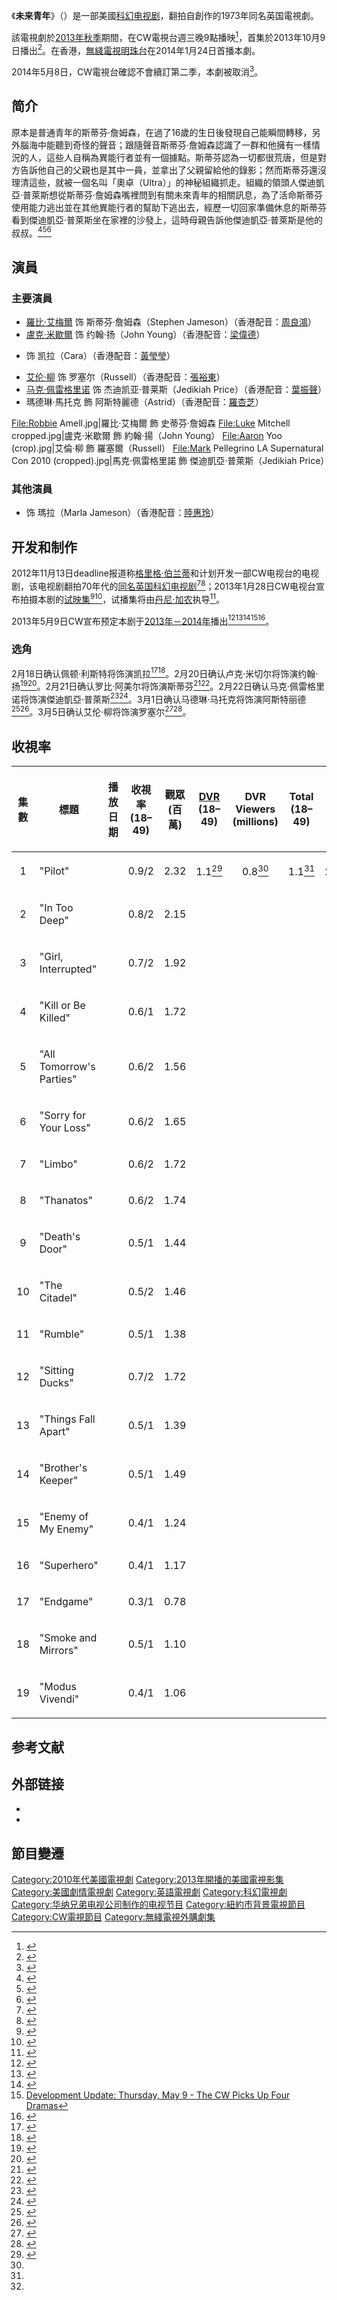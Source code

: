 {{noteTA
|T=zh-cn:未来青年; zh-tw:異能行者; zh-hk:異能行者;
|G1=TV
|G2=Show
|1=zh-cn:未来青年; zh-tw:異能行者; zh-hk:異能行者;
|2=zh-cn:斯蒂芬·詹姆森; zh-tw:斯蒂芬·詹姆森; zh-hk:詹哲文;
|3=zh-cn:约翰·扬; zh-tw:約翰·揚; zh-hk:楊約翰;
|4=zh-cn:凯拉; zh-tw:凱拉; zh-hk:嘉麗;
|6=zh-cn:罗塞尔; zh-tw:羅塞爾; zh-hk:羅素;
|7=zh-cn:杰迪凯亚·普莱斯; zh-tw:傑迪凱亞·普萊斯; zh-hk:潘積佳;
|8=zh-cn:卢克·米歇尔; zh-tw:盧克·米歇爾; zh-hk:路加·米歇爾;
|9=zh-cn:阿斯特丽德; zh-tw:阿斯特麗德; zh-hk:雅翠;
|10=zh-cn:奥卓; zh-tw:歐特拉; zh-hk:歐特拉;
|11=zh-cn:斯蒂芬; zh-tw:斯蒂芬; zh-hk:哲文;
}}
{{Infobox television
| show_name = 未来青年
| original_name        = {{lang|en|The Tomorrow People}}
| image = <div style="background:black;display:inline-block;">[[File:The-tomorrow-people.png|250px]]</div>
| caption =
| genre = [[科幻小说|科幻]]
| format = 
| picture_format = 
| audio_format = 
| creator = {{link-en|罗杰·普赖斯|Roger Price}}
| developer = 菲尔·克莱默
| writer = 
| starring = {{Plainlist|
*[[羅比·艾梅爾|羅比·艾梅爾]]
*[[卢克·米切尔|卢克·米切尔]]
*{{link-en|佩顿·利斯特|Peyton List (actress born 1986)}}
*[[马克·佩雷格里诺|马克·佩雷格里诺]]
*[[艾伦·柳|艾伦·柳]]
*马德琳·马托克}}
| composer = 
| narrated = 
| country = {{USA}}
| language = 英语
| num_seasons          = 1
| num_episodes         = 22
| list_episodes = 
| executive_producer = {{Plainlist|
*菲尔·克莱默
*[[格里格·伯兰蒂|格里格·伯兰蒂]]
*{{link-en|朱莉·皮莱克|Julie Plec}}
*[[丹尼·加农|丹尼·加农]]}}
| producer =
| editor = 
| location = 
| runtime = 
| company = {{Plainlist|
*伯兰蒂制片公司
*[[弗里曼特尔传媒北美分公司|弗里曼特尔传媒北美分公司]]
*[[华纳兄弟电视公司|华纳兄弟电视公司]]
*{{link-en|哥伦比亚电视工作室|CBS Television Studios}}}}
| channel = [[CW电视网|CW电视网]]
| first_aired = {{Start date|2013|10|9}}
| last_aired = 
| website = http://www.cwtv.com/shows/the-tomorrow-people/
| production_website   = 
| show_name_zh-cn = 未来青年
| show_name_zh-hk = 異能行者
}}

《'''未来青年'''》（{{lang-en|The Tomorrow People}}）是一部美國[[科幻小说|科幻]][[电视剧|电视剧]]，翻拍自{{link-en|罗杰·普赖斯|Roger Price}}創作的1973年同名英国電視劇。

該電視劇於[[2013年－2014年美国电视网节目表|2013年秋季]]期間，在CW電視台週三晚9點播映<ref>{{Cite web|url=http://www.thefutoncritic.com/news/2013/05/16/the-cw-announces-2013-2014-fall-schedule-560000/20130516cw01/|title=The CW Announces 2013-2014 Fall Schedule|date=May 16, 2013|work=The Futon Critic|accessdate=May 18, 2013}}</ref>，首集於2013年10月9日播出<ref>{{cite web|url=http://tvline.com/2013/06/24/the-cw-premiere-dates-2013-fall/|title=Fall TV Premiere Dates: The CW Once Again Opens Its Season in October|last=Mittovich|first=Matt|work=TV Line|date=June 24, 2013|accessdate=June 24, 2013|archive-date=2013-06-27|archive-url=https://web.archive.org/web/20130627005459/http://tvline.com/2013/06/24/the-cw-premiere-dates-2013-fall/|dead-url=no}}</ref>。在香港，[[無綫電視|無綫電視]][[明珠台|明珠台]]在2014年1月24日首播本劇。

2014年5月8日，CW電視台確認不會續訂第二季，本劇被取消<ref>{{cite web |url=http://tvline.com/2014/05/08/the-cw-renewed-cancelled-series-2014-the-carrie-diaries/ |title=Carrie Diaries, Tomorrow People and One More Cancelled, Three Others Renewed by The CW |last=Slezak |first=Michael |publisher=[[TVLine|TVLine]] |date=May 8, 2014 |accessdate=May 8, 2014 |archive-date=2014-06-20 |archive-url=https://web.archive.org/web/20140620092112/http://tvline.com/2014/05/08/the-cw-renewed-cancelled-series-2014-the-carrie-diaries/ |dead-url=no }}</ref>。

== 简介 ==
原本是普通青年的斯蒂芬·詹姆森，在過了16歲的生日後發現自己能瞬間轉移，另外腦海中能聽到奇怪的聲音；跟隨聲音斯蒂芬·詹姆森認識了一群和他擁有一樣情況的人，這些人自稱為異能行者並有一個據點。斯蒂芬認為一切都很荒唐，但是對方告訴他自己的父親也是其中一員，並拿出了父親留給他的錄影；然而斯蒂芬還沒理清這些，就被一個名叫「奧卓（Ultra）」的神秘組織抓走。組織的領頭人傑迪凱亞·普萊斯想從斯蒂芬·詹姆森嘴裡問到有關未來青年的相關訊息，為了活命斯蒂芬使用能力逃出並在其他異能行者的幫助下逃出去，經歷一切回家準備休息的斯蒂芬看到傑迪凱亞·普萊斯坐在家裡的沙發上，這時母親告訴他傑迪凱亞·普萊斯是他的叔叔。<ref>{{Cite web |url=http://www.youtube.com/watch?v=JwXVsRUi53k |title=The Tomorrow People - Series Preview |accessdate=2013-06-08 |archive-date=2013-06-05 |archive-url=https://web.archive.org/web/20130605145101/http://www.youtube.com/watch?v=JwXVsRUi53k&gl=US&hl=en |dead-url=no }}</ref><ref>{{Cite web |url=http://tvfantasy.net/2013/05/23/newsletter-2013-05-23-ttp-true-blood-ahs-homeland-bonnie-clyde-and-more/ |title=5月23日简讯：未来青年、真爱如血、美国恐怖故事、国土、雌雄大盗及其他 |accessdate=2013-05-24 |archive-date=2013-08-17 |archive-url=https://web.archive.org/web/20130817002929/http://tvfantasy.net/2013/05/23/newsletter-2013-05-23-ttp-true-blood-ahs-homeland-bonnie-clyde-and-more/ |dead-url=no }}</ref><ref>{{Cite web |url=http://tvfantasy.net/2013/05/18/2013-2014-new-shows-the-tomorrow-people/ |title=2013-2014新剧：未来青年 The Tomorrow People (CW) |accessdate=2013-05-19 |archive-date=2013-08-21 |archive-url=https://web.archive.org/web/20130821155204/http://tvfantasy.net/2013/05/18/2013-2014-new-shows-the-tomorrow-people/ |dead-url=no }}</ref>

==演員==
===主要演員===
* [[羅比·艾梅爾|羅比·艾梅爾]] 饰 斯蒂芬·詹姆森（Stephen Jameson）（香港配音：[[周良鴻|周良鴻]]）
* [[盧克·米歇爾|盧克·米歇爾]] 饰 约翰·扬（John Young）（香港配音：[[梁偉德|梁偉德]]）
* {{link-en|佩顿·利斯特|Peyton List (actress born 1986)}} 饰 凯拉（Cara）（香港配音：[[黃瑩瑩|黃瑩瑩]]）
* [[艾伦·柳|艾伦·柳]] 饰 罗塞尔（Russell）（香港配音：[[張裕東|張裕東]]）
* [[马克·佩雷格里诺|马克·佩雷格里诺]] 饰 杰迪凯亚·普莱斯（Jedikiah Price）（香港配音：[[葉振聲|葉振聲]]）
* 瑪德琳·馬托克 飾 阿斯特麗德（Astrid）（香港配音：[[羅杏芝|羅杏芝]]）
<gallery>
File:Robbie Amell.jpg|羅比·艾梅爾 飾 史蒂芬·詹姆森
File:Luke Mitchell cropped.jpg|盧克·米歇爾 飾 約翰·揚（John Young）
File:Aaron Yoo (crop).jpg|艾倫·柳 飾 羅塞爾（Russell）
File:Mark Pellegrino LA Supernatural Con 2010 (cropped).jpg|馬克·佩雷格里諾 飾 傑迪凱亞·普萊斯（Jedikiah Price）
</gallery>

===其他演員===
* {{link-en|莎拉·克拉克|Sarah Clarke}} 饰 瑪拉（Marla Jameson）（香港配音：[[陸惠玲|陸惠玲]]）

== 开发和制作 ==
2012年11月13日deadline报道称[[格里格·伯兰蒂|格里格·伯兰蒂]]和{{link-en|朱莉·皮莱克|Julie Plec}}计划开发一部CW电视台的电视剧，该电视剧翻拍70年代的[[未来青年|同名英国科幻电视剧]]<ref>{{Cite web |url=http://www.deadline.com/2012/11/greg-berlanti-julie-plec-to-produce-cw-adaptation-of-uk-show-tomorrow-people/ |title=Greg Berlanti & Julie Plec To Produce CW Adaptation Of UK Show ‘Tomorrow People’ |accessdate=2013-05-18 |archive-date=2013-04-30 |archive-url=https://web.archive.org/web/20130430052059/http://www.deadline.com/2012/11/greg-berlanti-julie-plec-to-produce-cw-adaptation-of-uk-show-tomorrow-people/ |dead-url=no }}</ref><ref>{{Cite web |url=http://tvfantasy.net/2012/11/15/shows-in-development-2012-11-14/ |title=11月14日新剧开发及剧集变动消息 |accessdate=2013-05-18 |archive-date=2013-08-17 |archive-url=https://web.archive.org/web/20130817144925/http://tvfantasy.net/2012/11/15/shows-in-development-2012-11-14/ |dead-url=no }}</ref>；2013年1月28日CW电视台宣布拍摄本剧的[[电视试播|试映集]]<ref>{{Cite web |url=http://www.deadline.com/2013/01/cw-greenlights-greg-berlanti-julie-plecs-tomorrow-people-david-marshall-grant-produced-blink-as-pilots/ |title=CW Greenlights Greg Berlanti-Julie Plec’s ‘Tomorrow People’ & David Marshall Grant-Produced ‘Blink’ As Pilots |accessdate=2013-05-18 |archive-date=2013-04-30 |archive-url=https://web.archive.org/web/20130430052204/http://www.deadline.com/2013/01/cw-greenlights-greg-berlanti-julie-plecs-tomorrow-people-david-marshall-grant-produced-blink-as-pilots/ |dead-url=no }}</ref><ref>{{Cite web |url=http://tvfantasy.net/2013/01/29/shows-in-development-2013-01-29/ |title=1月29日新剧开发及剧集变动消息 |accessdate=2013-05-18 |archive-date=2013-10-29 |archive-url=https://web.archive.org/web/20131029183929/http://tvfantasy.net/2013/01/29/shows-in-development-2013-01-29/ |dead-url=no }}</ref>，试播集将由[[丹尼·加农|丹尼·加农]]执导<ref>{{Cite web |url=http://www.deadline.com/2013/02/danny-cannon-rj-cutler-todd-holland-s-j-clarkson-anand-tucker-to-direct-pilots/ |title=Danny Cannon, RJ Cutler, Todd Holland, S.J. Clarkson & Anand Tucker To Direct Pilots |accessdate=2013-05-18 |archive-date=2013-03-23 |archive-url=https://www.webcitation.org/6FKGZvSAK?url=http://www.deadline.com/2013/02/danny-cannon-rj-cutler-todd-holland-s-j-clarkson-anand-tucker-to-direct-pilots/ |dead-url=no }}</ref>。

2013年5月9日CW宣布预定本剧于[[2013年－2014年美国电视网节目表|2013年－2014年]]播出<ref>{{cite web | url=http://insidetv.ew.com/2013/05/09/cw-sci-fi-shows/ | title=CW orders 3 new sci-fi shows | publisher=[[Entertainment_Weekly|Entertainment Weekly]] | date=May 9, 2013 | accessdate=2013-05-10 | author=James Hibberd | archive-date=2013-05-22 | archive-url=https://www.webcitation.org/6Gnh1sABS?url=http://insidetv.ew.com/2013/05/09/cw-sci-fi-shows/ | dead-url=no }}</ref><ref>{{cite web | url=http://www.deadline.com/2013/05/cws-the-tomorrow-people-the-100-ordered-to-series/ | title=UPDATE: CW's 'The Tomorrow People', 'The 100', 'Reign' & 'Oxygen' Ordered To Series | publisher=[[Deadline.com|Deadline.com]] | date=May 9, 2013 | accessdate=2013-05-10 | author=Nellie Andreeva | archive-date=2013-05-12 | archive-url=https://www.webcitation.org/6GYN6hVIb?url=http://www.deadline.com/2013/05/cws-the-tomorrow-people-the-100-ordered-to-series/ | dead-url=no }}</ref><ref>{{cite web | url=http://variety.com/2013/tv/news/carrie-diaries-cw-nikita-tomorrow-people-1200478752/ | title=CW Orders 4 Dramas; Renews 'Carrie Diaries,' 'Nikita' | work=[[Variety_(magazine)|Variety]] | date=May 9, 2013 | accessdate=2013-05-10 | author=Cynthia Littleton | archive-date=2013-05-22 | archive-url=https://www.webcitation.org/6Gnld1CPJ?url=http://variety.com/2013/tv/news/carrie-diaries-cw-nikita-tomorrow-people-1200478752/ | dead-url=no }}</ref><ref>[http://www.thefutoncritic.com/news/2013/05/09/development-update-thursday-may-9-the-cw-picks-up-four-dramas-250010/10332/ Development Update: Thursday, May 9 - The CW Picks Up Four Dramas]</ref><ref>{{Cite web |url=http://tvfantasy.net/2013/05/10/fox-cw-nbc-renew-cancel-new-shows-and-more/ |title=快讯：CW、Fox、NBC宣布新一轮取消、续订、新剧预订计划 (第二次更新) |accessdate=2013-05-18 |archive-date=2013-06-24 |archive-url=https://web.archive.org/web/20130624092634/http://tvfantasy.net/2013/05/10/fox-cw-nbc-renew-cancel-new-shows-and-more |dead-url=no }}</ref>。

=== 选角 ===
2月18日确认佩顿·利斯特将饰演凯拉<ref>{{Cite web |url=http://www.deadline.com/2013/02/cws-the-tomorrow-people-drama-pilot-amazons-alpha-house-comedy-cast-leads/ |title=CW’s ‘The Tomorrow People’ Drama Pilot & Amazon ‘Alpha House’ Comedy Cast Leads |accessdate=2013-05-18 |archive-date=2013-05-23 |archive-url=https://www.webcitation.org/6GpnexK29?url=http://www.deadline.com/2013/02/cws-the-tomorrow-people-drama-pilot-amazons-alpha-house-comedy-cast-leads/ |dead-url=no }}</ref><ref>{{Cite web |url=http://tvfantasy.net/2013/02/18/shows-in-development-2013-02-18/ |title=2月18日新剧开发消息 |accessdate=2013-05-18 |archive-date=2014-09-03 |archive-url=https://web.archive.org/web/20140903115332/http://tvfantasy.net/2013/02/18/shows-in-development-2013-02-18/ |dead-url=no }}</ref>。2月20日确认卢克·米切尔将饰演约翰·扬<ref>{{Cite web |url=http://www.deadline.com/2013/02/cw-pilots-the-tomorrow-people-oxygen-book-young-leads/ |title=CW Pilots ‘The Tomorrow People’ & ‘Oxygen’ Book Young Leads |accessdate=2013-05-18 |archive-date=2013-05-04 |archive-url=https://web.archive.org/web/20130504080459/http://www.deadline.com/2013/02/cw-pilots-the-tomorrow-people-oxygen-book-young-leads/ |dead-url=no }}</ref><ref>{{Cite web |url=http://tvfantasy.net/2013/02/21/shows-in-development-2013-02-21/ |title=2月21日新剧开发及剧集变动消息 |accessdate=2013-05-18 |archive-date=2013-02-28 |archive-url=https://web.archive.org/web/20130228055211/http://tvfantasy.net/2013/02/21/shows-in-development-2013-02-21/ |dead-url=no }}</ref>。2月21日确认罗比·阿美尔将饰演斯蒂芬<ref>{{Cite web |url=http://www.deadline.com/2013/02/robbie-amell-to-star-in-tomorrow-people-ryan-hansen-in-bad-teacher-kim-dickens-in-second-sight-abcs-reckless-adds-2/ |title=Robbie Amell To Star In ‘Tomorrow People’, Ryan Hansen In ‘Bad Teacher’, Kim Dickens In ‘Second Sight’, ABC’s ‘Reckless’ Adds 2 |accessdate=2013-05-18 |archive-date=2013-05-10 |archive-url=https://web.archive.org/web/20130510151515/http://www.deadline.com/2013/02/robbie-amell-to-star-in-tomorrow-people-ryan-hansen-in-bad-teacher-kim-dickens-in-second-sight-abcs-reckless-adds-2/ |dead-url=no }}</ref><ref>{{Cite web |url=http://tvfantasy.net/2013/02/22/shows-in-development-2013-02-22/ |title=2月22日新剧开发及剧集变动消息 |accessdate=2013-05-18 |archive-date=2013-02-28 |archive-url=https://web.archive.org/web/20130228055827/http://tvfantasy.net/2013/02/22/shows-in-development-2013-02-22/ |dead-url=no }}</ref>。2月22日确认马克·佩雷格里诺将饰演傑迪凱亞·普萊斯<ref>{{Cite web |url=http://www.deadline.com/2013/02/mark-pellegrino-cast-in-cw-pilot-the-tomorrow-people/ |title=Mark Pellegrino Cast In CW Pilot ‘The Tomorrow People’ |accessdate=2013-05-18 |archive-date=2013-05-23 |archive-url=https://web.archive.org/web/20130523114521/http://www.deadline.com/2013/02/mark-pellegrino-cast-in-cw-pilot-the-tomorrow-people/ |dead-url=no }}</ref><ref>{{Cite web |url=http://tvfantasy.net/2013/02/23/shows-in-development-2013-02-23/ |title=2月23日新剧开发及剧集变动消息 |access-date=2013-05-18 |archive-url=https://web.archive.org/web/20130228055832/http://tvfantasy.net/2013/02/23/shows-in-development-2013-02-23/ |archive-date=2013-02-28 |dead-url=yes }}</ref>。3月1日确认马德琳·马托克将饰演阿斯特丽德<ref>{{Cite web |url=http://www.deadline.com/2013/03/cws-tomorrow-people-reign-cast-duo/ |title=CW’s ‘Tomorrow People’ & ‘Reign’ Cast Duo |accessdate=2013-05-18 |archive-date=2013-05-12 |archive-url=https://web.archive.org/web/20130512022237/http://www.deadline.com/2013/03/cws-tomorrow-people-reign-cast-duo/ |dead-url=no }}</ref><ref>{{Cite web |url=http://tvfantasy.net/2013/03/02/shows-in-development-2013-03-02-pilots/ |title=3月2日新剧开发消息 (广播网试映集) |accessdate=2013-05-18 |archive-date=2014-09-03 |archive-url=https://web.archive.org/web/20140903115256/http://tvfantasy.net/2013/03/02/shows-in-development-2013-03-02-pilots/ |dead-url=no }}</ref>。3月5日确认艾伦·柳将饰演罗塞尔<ref>{{Cite web |url=http://www.deadline.com/2013/03/beau-bridges-joins-cbs-greg-garcia-pilot-cw-tomorrow-people-reign-add-actors/ |title=Beau Bridges Joins CBS’ Greg Garcia Pilot, CW’ ‘Tomorrow People’ & ‘Reign’ Add Actors |accessdate=2013-05-18 |archive-date=2013-05-12 |archive-url=https://web.archive.org/web/20130512025453/http://www.deadline.com/2013/03/beau-bridges-joins-cbs-greg-garcia-pilot-cw-tomorrow-people-reign-add-actors/ |dead-url=no }}</ref><ref>{{Cite web |url=http://tvfantasy.net/2013/03/07/shows-in-development-2013-03-06-pilots/ |title=3月6日新剧开发消息 (广播网试映集) |accessdate=2013-05-18 |archive-date=2013-03-10 |archive-url=https://web.archive.org/web/20130310043301/http://tvfantasy.net/2013/03/07/shows-in-development-2013-03-06-pilots |dead-url=no }}</ref>。

== 收視率 ==
{| class="wikitable sortable"
|-
! 集數 !! 標題 !! 播放日期 !! 收視率<br />(18–49) !! 觀眾<br />(百萬) !! [[Digital_video_recorder|DVR]]<br />(18–49) !! DVR Viewers<br />(millions) !! Total<br />(18–49) !! 總觀眾<br />(百萬)
|-
| style="text-align:center;"| 1 || "Pilot" || {{Start date|2013|10|9}} || style="text-align:center;"| 0.9/2 || style="text-align:center;"| 2.32 || style="text-align:center;"| 1.1<ref name="DVR 1.01">{{cite web|url=http://tvbythenumbers.zap2it.com/2013/10/14/arrow-the-tomorrow-people-see-big-live-3-ratings-gains/209081/y-final-ratings-survivor-back-in-the-game-modern-family-and-the-tomorrow-people-adjusted-up-nashville-adjusted-down/208074|title='Arrow' & 'The Tomorrow People' See Big Live +3 Ratings Gains|work=TV by the Numbers|date=November 14, 2013|accessdate=October 14, 2013}}{{Dead link}}</ref> || style="text-align:center;"| 0.8<ref name="DVR 1.01"/> || style="text-align:center;"| 1.1<ref name="DVR 1.01"/> || style="text-align:center;"| 2.96<ref name="DVR 1.01"/>
|-
| style="text-align:center;"| 2 || "In Too Deep" || {{Start date|2013|10|16}} || style="text-align:center;"| 0.8/2 || style="text-align:center;"| 2.15 || {{N/a|TBA}} || {{N/a|TBA}} || {{N/a|TBA}} || {{N/a|TBA}}
|-
| style="text-align:center;"| 3 || "Girl, Interrupted" || {{Start date|2013|10|23}} || style="text-align:center;"| 0.7/2 || style="text-align:center;"| 1.92 || {{N/a|TBA}} || {{N/a|TBA}} || {{N/a|TBA}} || {{N/a|TBA}}
|-
| style="text-align:center;"| 4 || "Kill or Be Killed" || {{Start date|2013|10|30}} || style="text-align:center;"| 0.6/1 || style="text-align:center;"| 1.72 || {{N/a|TBA}} || {{N/a|TBA}} || {{N/a|TBA}} || {{N/a|TBA}}
|-
| style="text-align:center;"| 5 || "All Tomorrow's Parties" || {{Start date|2013|11|6}} || style="text-align:center;"| 0.6/2 || style="text-align:center;"| 1.56 ||{{N/a|TBA}} || {{N/a|TBA}} || {{N/a|TBA}} || {{N/a|TBA}}
|-
| style="text-align:center;"| 6 || "Sorry for Your Loss" || {{Start date|2013|11|13}} || style="text-align:center;"| 0.6/2 || style="text-align:center;"| 1.65 ||{{N/a|TBA}} || {{N/a|TBA}} || {{N/a|TBA}} || {{N/a|TBA}}
|-
| style="text-align:center;"| 7 || "Limbo" || {{Start date|2013|11|20}} || style="text-align:center;"| 0.6/2 || style="text-align:center;"| 1.72 ||{{N/a|TBA}} || {{N/a|TBA}} || {{N/a|TBA}} || {{N/a|TBA}}
|-
| style="text-align:center;"| 8 || "Thanatos" || {{Start date|2013|12|4}} || style="text-align:center;"|  0.6/2 || style="text-align:center;"| 1.74 ||{{N/a|TBA}} || {{N/a|TBA}} || {{N/a|TBA}} || {{N/a|TBA}}
|-
| style="text-align:center;"| 9 || "Death's Door" || {{Start date|2013|12|11}} || style="text-align:center;"|  0.5/1 || style="text-align:center;"| 1.44 ||{{N/a|TBA}} || {{N/a|TBA}} || {{N/a|TBA}} || {{N/a|TBA}}
|-
| style="text-align:center;"| 10 || "The Citadel" || {{Start date|2014|1|15}} || style="text-align:center;"|  0.5/2 || style="text-align:center;"| 1.46 ||{{N/a|TBA}} || {{N/a|TBA}} || {{N/a|TBA}} || {{N/a|TBA}}
|-
| style="text-align:center;"| 11 || "Rumble" || {{Start date|2014|1|22}} || style="text-align:center;"| 0.5/1 || style="text-align:center;"| 1.38 ||{{N/a|TBA}} || {{N/a|TBA}} || {{N/a|TBA}} || {{N/a|TBA}}
|-
| style="text-align:center;"| 12 || "Sitting Ducks" || {{Start date|2014|1|29}} || style="text-align:center;"| 0.7/2 || style="text-align:center;"| 1.72 || {{N/a|TBA}} || {{N/a|TBA}} || {{N/a|TBA}} || {{N/a|TBA}}
|-
| style="text-align:center;"| 13 || "Things Fall Apart" || {{Start date|2014|2|5}} || style="text-align:center;"| 0.5/1 || style="text-align:center;"| 1.39|| {{N/a|TBA}} || {{N/a|TBA}} || {{N/a|TBA}} || {{N/a|TBA}}
|-
| style="text-align:center;"| 14 || "Brother's Keeper" || {{Start date|2014|2|26}} || style="text-align:center;"| 0.5/1 || style="text-align:center;"| 1.49 || {{N/a|TBA}} || {{N/a|TBA}} || {{N/a|TBA}} || {{N/a|TBA}}
|-
| style="text-align:center;"| 15 || "Enemy of My Enemy" || {{Start date|2014|3|5}} || style="text-align:center;"| 0.4/1 || style="text-align:center;"| 1.24 || {{N/a|TBA}} || {{N/a|TBA}} || {{N/a|TBA}} || {{N/a|TBA}}
|-
| style="text-align:center;"| 16 || "Superhero" || {{Start date|2014|3|17}} || style="text-align:center;"| 0.4/1 || style="text-align:center;"| 1.17|| {{N/a|TBA}} || {{N/a|TBA}} || {{N/a|TBA}} || {{N/a|TBA}}
|-
| style="text-align:center;"| 17 || "Endgame" || {{Start date|2014|3|24}} || style="text-align:center;"| 0.3/1 || style="text-align:center;"| 0.78|| {{N/a|TBA}} || {{N/a|TBA}} || {{N/a|TBA}} || {{N/a|TBA}}
|-
| style="text-align:center;"| 18 || "Smoke and Mirrors" || {{Start date|2014|3|31}} || style="text-align:center;"| 0.5/1 || style="text-align:center;"| 1.10|| {{N/a|TBA}} || {{N/a|TBA}} || {{N/a|TBA}} || {{N/a|TBA}}
|-
| style="text-align:center;"| 19 || "Modus Vivendi" || {{Start date|2014|4|14}} || style="text-align:center;"| 0.4/1 || style="text-align:center;"| 1.06|| {{N/a|TBA}} || {{N/a|TBA}} || {{N/a|TBA}} || {{N/a|TBA}}
|}

== 参考文献 ==
{{Reflist|colwidth=30em}}
== 外部链接 ==
* {{Official website|http://www.cwtv.com/shows/the-tomorrow-people/}}
* {{IMDb title|2660734}}

== 節目變遷 ==

{{電視節目的變遷
|電視台={{HKG}}[[無綫電視|無綫電視]][[明珠台|明珠台]]
|播放檔次=星期二 22:40-23:35 <br />2月11日及6月17日暫停播映
|節目名稱=異能行者<br />（2014.01.21 - 2014.07.01）
|上一節目=[[福爾摩斯新傳|福爾摩斯新傳]]（第一季）<br />（2013.07.30 - 2014.01.14）
|下一節目=[[黑名單_(2013年電視劇)|黑名單]]（第一季）<br />（2014.07.08 - 2014.12.02）
}}

{{CW电视节目}}
{{Greg Berlanti}}
{{DEFAULTSORT:Tomorrow People, The}}
[[Category:2010年代美國電視劇|Category:2010年代美國電視劇]]
[[Category:2013年開播的美國電視影集|Category:2013年開播的美國電視影集]]
[[Category:美國劇情電視劇|Category:美國劇情電視劇]]
[[Category:英語電視劇|Category:英語電視劇]]
[[Category:科幻電視劇|Category:科幻電視劇]]
[[Category:华纳兄弟电视公司制作的电视节目|Category:华纳兄弟电视公司制作的电视节目]]
[[Category:紐約市背景電視節目|Category:紐約市背景電視節目]]
[[Category:CW電視節目|Category:CW電視節目]]
[[Category:無綫電視外購劇集|Category:無綫電視外購劇集]]
